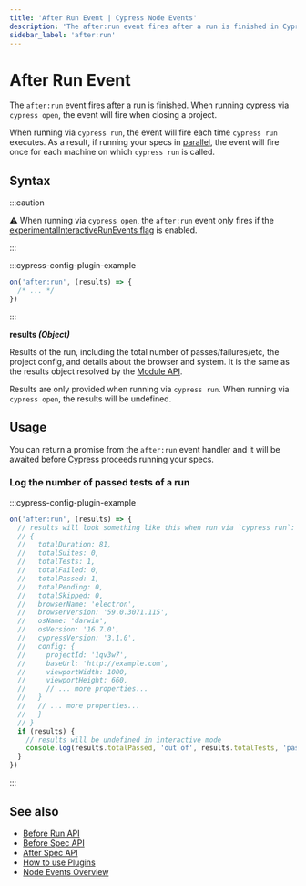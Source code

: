 ```yaml
---
title: 'After Run Event | Cypress Node Events'
description: 'The after:run event fires after a run is finished in Cypress.'
sidebar_label: 'after:run'
---
```


<ProductHeading product="app" />

# After Run Event

The `after:run` event fires after a run is finished. When running cypress via
`cypress open`, the event will fire when closing a project.

When running via `cypress run`, the event will fire each time `cypress run`
executes. As a result, if running your specs in
[parallel](/cloud/features/smart-orchestration/parallelization), the event will
fire once for each machine on which `cypress run` is called.

## Syntax

<WarningSetupNodeEvents />

:::caution

⚠️ When running via `cypress open`, the `after:run` event only fires if the
[experimentalInteractiveRunEvents flag](/app/references/configuration#Experiments)
is enabled.

:::

:::cypress-config-plugin-example

```ts
on('after:run', (results) => {
  /* ... */
})
```

:::

<Icon name="angle-right" /> **results _(Object)_**

Results of the run, including the total number of passes/failures/etc, the
project config, and details about the browser and system. It is the same as the
results object resolved by the [Module API](/app/references/module-api#Results).

Results are only provided when running via `cypress run`. When running via
`cypress open`, the results will be undefined.

## Usage

You can return a promise from the `after:run` event handler and it will be
awaited before Cypress proceeds running your specs.

### Log the number of passed tests of a run

:::cypress-config-plugin-example

```ts
on('after:run', (results) => {
  // results will look something like this when run via `cypress run`:
  // {
  //   totalDuration: 81,
  //   totalSuites: 0,
  //   totalTests: 1,
  //   totalFailed: 0,
  //   totalPassed: 1,
  //   totalPending: 0,
  //   totalSkipped: 0,
  //   browserName: 'electron',
  //   browserVersion: '59.0.3071.115',
  //   osName: 'darwin',
  //   osVersion: '16.7.0',
  //   cypressVersion: '3.1.0',
  //   config: {
  //     projectId: '1qv3w7',
  //     baseUrl: 'http://example.com',
  //     viewportWidth: 1000,
  //     viewportHeight: 660,
  //     // ... more properties...
  //   }
  //   // ... more properties...
  //   }
  // }
  if (results) {
    // results will be undefined in interactive mode
    console.log(results.totalPassed, 'out of', results.totalTests, 'passed')
  }
})
```

:::

## See also

- [Before Run API](/api/node-events/before-run-api)
- [Before Spec API](/api/node-events/before-spec-api)
- [After Spec API](/api/node-events/after-spec-api)
- [How to use Plugins](/app/plugins/plugins-guide)
- [Node Events Overview](/api/node-events/overview)
